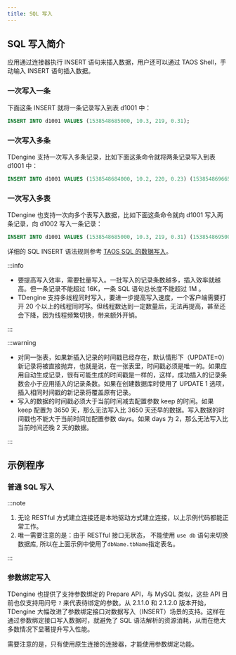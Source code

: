 ```yaml
---
title: SQL 写入
---
```



## SQL 写入简介

应用通过连接器执行 INSERT 语句来插入数据，用户还可以通过 TAOS Shell，手动输入 INSERT 语句插入数据。

### 一次写入一条
下面这条 INSERT 就将一条记录写入到表 d1001 中：

```sql
INSERT INTO d1001 VALUES (1538548685000, 10.3, 219, 0.31);
```

### 一次写入多条

TDengine 支持一次写入多条记录，比如下面这条命令就将两条记录写入到表 d1001 中：

```sql
INSERT INTO d1001 VALUES (1538548684000, 10.2, 220, 0.23) (1538548696650, 10.3, 218, 0.25);
```

### 一次写入多表

TDengine 也支持一次向多个表写入数据，比如下面这条命令就向 d1001 写入两条记录，向 d1002 写入一条记录：

```sql
INSERT INTO d1001 VALUES (1538548685000, 10.3, 219, 0.31) (1538548695000, 12.6, 218, 0.33) d1002 VALUES (1538548696800, 12.3, 221, 0.31);
```

详细的 SQL INSERT 语法规则参考 [TAOS SQL 的数据写入](/taos-sql/insert)。

:::info

- 要提高写入效率，需要批量写入。一批写入的记录条数越多，插入效率就越高。但一条记录不能超过 16K，一条 SQL 语句总长度不能超过 1M 。
- TDengine 支持多线程同时写入，要进一步提高写入速度，一个客户端需要打开 20 个以上的线程同时写。但线程数达到一定数量后，无法再提高，甚至还会下降，因为线程频繁切换，带来额外开销。

:::

:::warning

- 对同一张表，如果新插入记录的时间戳已经存在，默认情形下（UPDATE=0）新记录将被直接抛弃，也就是说，在一张表里，时间戳必须是唯一的。如果应用自动生成记录，很有可能生成的时间戳是一样的，这样，成功插入的记录条数会小于应用插入的记录条数。如果在创建数据库时使用了 UPDATE 1 选项，插入相同时间戳的新记录将覆盖原有记录。
- 写入的数据的时间戳必须大于当前时间减去配置参数 keep 的时间。如果 keep 配置为 3650 天，那么无法写入比 3650 天还早的数据。写入数据的时间戳也不能大于当前时间加配置参数 days。如果 days 为 2，那么无法写入比当前时间还晚 2 天的数据。

:::

## 示例程序

### 普通 SQL 写入

<Tabs defaultValue="java" groupId="lang">
  <TabItem label="Java" value="java">
    <JavaSQL />
  </TabItem>
  <TabItem label="Python" value="python">
    <PySQL />
  </TabItem>
  <TabItem label="Go" value="go">
    <GoSQL />
  </TabItem>
  <TabItem label="Rust" value="rust">
    <RustSQL />
  </TabItem>
  <TabItem label="Node.js" value="nodejs">
    <NodeSQL />
  </TabItem>
  <TabItem label="C#" value="csharp">
    <CsSQL />
  </TabItem>
  <TabItem label="C" value="c">
    <CSQL />
  </TabItem>
</Tabs>

:::note

1. 无论 RESTful 方式建立连接还是本地驱动方式建立连接，以上示例代码都能正常工作。
2. 唯一需要注意的是：由于 RESTful 接口无状态， 不能使用 `use db` 语句来切换数据库, 所以在上面示例中使用了`dbName.tbName`指定表名。

:::

### 参数绑定写入

TDengine 也提供了支持参数绑定的 Prepare API，与 MySQL 类似，这些 API 目前也仅支持用问号 `?` 来代表待绑定的参数。从 2.1.1.0 和 2.1.2.0 版本开始，TDengine 大幅改进了参数绑定接口对数据写入（INSERT）场景的支持。这样在通过参数绑定接口写入数据时，就避免了 SQL 语法解析的资源消耗，从而在绝大多数情况下显著提升写入性能。

需要注意的是，只有使用原生连接的连接器，才能使用参数绑定功能。

<Tabs defaultValue="java" groupId="lang">
  <TabItem label="Java" value="java">
    <JavaStmt />
  </TabItem>
  <TabItem label="Python" value="python">
    <PyStmt />
  </TabItem>
  <TabItem label="Go" value="go">
    <GoStmt />
  </TabItem>
  <TabItem label="Rust" value="rust">
    <RustStmt />
  </TabItem>
  <TabItem label="Node.js" value="nodejs">
    <NodeStmt />
  </TabItem>
  <TabItem label="C#" value="csharp">
    <CsStmt />
  </TabItem>
  <TabItem label="C" value="c">
    <CStmt />
  </TabItem>
</Tabs>

